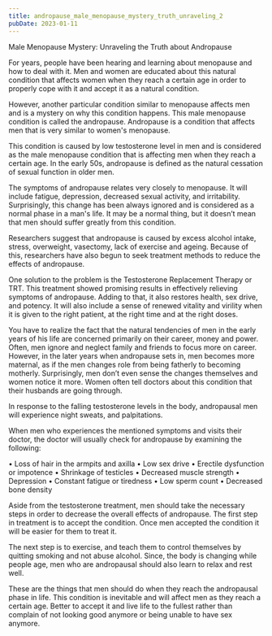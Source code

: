 ```yaml
---
title: andropause_male_menopause_mystery_truth_unraveling_2
pubDate: 2023-01-11
---
```


Male Menopause Mystery: Unraveling the Truth about Andropause


For years, people have been hearing and learning about menopause and how to deal with it. Men and women are educated about this natural condition that affects women when they reach a certain age in order to properly cope with it and accept it as a natural condition.

However, another particular condition similar to menopause affects men and is a mystery on why this condition happens. This male menopause condition is called the andropause. Andropause is a condition that affects men that is very similar to women's menopause.

This condition is caused by low testosterone level in men and is considered as the male menopause condition that is affecting men when they reach a certain age. In the early 50s, andropause is defined as the natural cessation of sexual function in older men.

The symptoms of andropause relates very closely to menopause. It will include fatigue, depression, decreased sexual activity, and irritability. Surprisingly, this change has been always ignored and is considered as a normal phase in a man's life. It may be a normal thing, but it doesn’t mean that men should suffer greatly from this condition.

Researchers suggest that andropause is caused by excess alcohol intake, stress, overweight, vasectomy, lack of exercise and ageing. Because of this, researchers have also begun to seek treatment methods to reduce the effects of andropause.

One solution to the problem is the Testosterone Replacement Therapy or TRT. This treatment showed promising results in effectively relieving symptoms of andropause. Adding to that, it also restores health, sex drive, and potency. It will also include a sense of renewed vitality and virility when it is given to the right patient, at the right time and at the right doses.

You have to realize the fact that the natural tendencies of men in the early years of his life are concerned primarily on their career, money and power. Often, men ignore and neglect family and friends to focus more on career. However, in the later years when andropause sets in, men becomes more maternal, as if the men changes role from being fatherly to becoming motherly. Surprisingly, men don’t even sense the changes themselves and women notice it more. Women often tell doctors about this condition that their husbands are going through.

In response to the falling testosterone levels in the body, andropausal men will experience night sweats, and palpitations.

When men who experiences the mentioned symptoms and visits their doctor, the doctor will usually check for andropause by examining the following:

•	Loss of hair in the armpits and axilla
•	Low sex drive
•	Erectile dysfunction or impotence
•	Shrinkage of testicles
•	Decreased muscle strength
•	Depression
•	Constant fatigue or tiredness
•	Low sperm count
•	Decreased bone density

Aside from the testosterone treatment, men should take the necessary steps in order to decrease the overall effects of andropause. The first step in treatment is to accept the condition. Once men accepted the condition it will be easier for them to treat it.

The next step is to exercise, and teach them to control themselves by quitting smoking and not abuse alcohol. Since, the body is changing while people age, men who are andropausal should also learn to relax and rest well.

These are the things that men should do when they reach the andropausal phase in life. This condition is inevitable and will affect men as they reach a certain age. Better to accept it and live life to the fullest rather than complain of not looking good anymore or being unable to have sex anymore.